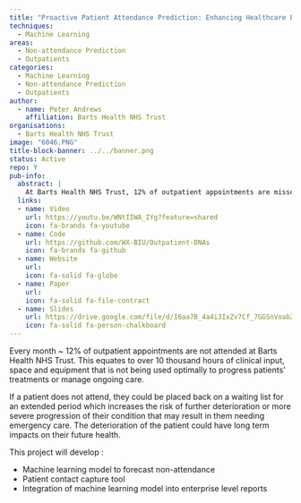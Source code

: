```yaml
---
title: "Proactive Patient Attendance Prediction: Enhancing Healthcare Efficiency through Attendance Forecasting"
techniques:
  - Machine Learning
areas:
  - Non-attendance Prediction
  - Outpatients
categories:
  - Machine Learning
  - Non-attendance Prediction
  - Outpatients
author:
  - name: Peter Andrews
    affiliation: Barts Health NHS Trust
organisations:
  - Barts Health NHS Trust
image: "6046.PNG"
title-block-banner: ../../banner.png
status: Active
repo: Y
pub-info:
  abstract: |
    At Barts Health NHS Trust, 12% of outpatient appointments are missed monthly, wasting over 10,000 hours of clinical resources. Missed appointments can lead to extended waiting lists and patient deterioration. This project aims to develop a machine learning model to forecast non-attendance, a patient contact capture tool, and integrate the model into enterprise reports.
  links:
  - name: Video
    url: https://youtu.be/WNtIIWA_IYg?feature=shared
    icon: fa-brands fa-youtube
  - name: Code
    url: https://github.com/WX-BIU/Outpatient-DNAs
    icon: fa-brands fa-github
  - name: Website
    url:
    icon: fa-solid fa-globe
  - name: Paper
    url:
    icon: fa-solid fa-file-contract
  - name: Slides
    url: https://drive.google.com/file/d/16aa7B_4a4i3IxZv7Cf_7GGSnVoab23i_/view?usp=drive_link
    icon: fa-solid fa-person-chalkboard
---
```


Every month ~ 12% of outpatient appointments are not attended at Barts Health NHS Trust. This equates to over 10 thousand hours of clinical input, space and equipment that is not being used optimally to progress patients’ treatments or manage ongoing care.

If a patient does not attend, they could be placed back on a waiting list for an extended period which increases the risk of further deterioration or more severe progression of their condition that may result in them needing emergency care. The deterioration of the patient could have long term impacts on their future health.

This project will develop :

- Machine learning model to forecast non-attendance
- Patient contact capture tool
- Integration of machine learning model into enterprise level reports
